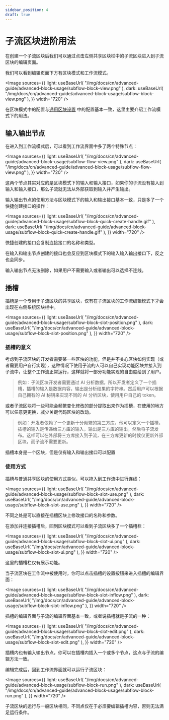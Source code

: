 ```yaml
---
sidebar_position: 4
draft: true
---
```



# 子流区块进阶用法

在创建一个子流区块后我们可以通过点击左侧共享区块栏中的子流区块进入到子流区块的编辑页面。

我们可以看到编辑页面下方有区块模式和工作流模式。

<Image
  sources={{
    light: useBaseUrl(
      "/img/docs/cn/advanced-guide/advanced-block-usage/subflow-block-view.png"
    ),
    dark: useBaseUrl(
      "/img/docs/cn/advanced-guide/advanced-block-usage/subflow-block-view.png"
    ),
  }}
  width="720"
/>

在区块模式中的配置与[通用区块设置](/zh-CN/docs/advanced-guide/block-advanced-usage/universal-block-settings) 中的配置基本一致，这里主要介绍工作流模式下的用法。

## 输入输出节点

在进入到工作流模式后，可以看到工作流界面中多了两个特殊节点：

<Image
  sources={{
    light: useBaseUrl(
      "/img/docs/cn/advanced-guide/advanced-block-usage/subflow-flow-view.png"
    ),
    dark: useBaseUrl(
      "/img/docs/cn/advanced-guide/advanced-block-usage/subflow-flow-view.png"
    ),
  }}
  width="720"
/>

这两个节点其实对应的是区块模式下的输入和输入接口，如果你的子流没有接入到输入和输入接口，那么子流就无法从外部获取到输入并产生输出。

输入输出节点的使用方法与区块模式下的输入和输出接口基本一致，只是多了一个快捷创建接口的操作：

<Image
  sources={{
    light: useBaseUrl(
      "/img/docs/cn/advanced-guide/advanced-block-usage/subflow-block-quick-create-handle.gif"
    ),
    dark: useBaseUrl(
      "/img/docs/cn/advanced-guide/advanced-block-usage/subflow-block-quick-create-handle.gif"
    ),
  }}
  width="720"
/>

快捷创建的接口会复制连接接口的名称和类型。

在输入和输出节点创建的接口也会反应到区块模式下的输入输入输出接口下，反之也会同步。

输入输出节点无法删除，如果用户不需要输入或者输出可以选择不连线。

## 插槽

插槽是一个专用于子流区块的共享区块，仅有在子流区块的工作流编辑模式下才会出现在右侧系统区块栏中。

<Image
  sources={{
    light: useBaseUrl(
      "/img/docs/cn/advanced-guide/advanced-block-usage/subflow-block-slot-position.png"
    ),
    dark: useBaseUrl(
      "/img/docs/cn/advanced-guide/advanced-block-usage/subflow-block-slot-position.png"
    ),
  }}
  width="720"
/>

### 插槽的意义

考虑到子流区块的开发者需要某一些区块的功能，但是并不关心区块如何实现（或者需要用户自行实现），这种情况下使用子流的人可以自己实现功能区块并接入到子流中，让整个工作流正常运行，这样就将一部分功能实现的自由度给到了用户。

> 例如：子流区块开发者需要通过 AI 分析数据，所以开发者定义了一个插槽，插槽的输入是数据内容，输出是分析结果的字符串。然后用户可以根据自己拥有的 AI 秘钥来实现不同的 AI 分析区块，使用用户自己的 token。

或者子流区块将一些可能会频繁变化修改的部分提取出来作为插槽，在使用的地方可以任意更更换，减少关键代码区块的改动。

> 例如：开发者依赖了一个更新十分频繁的第三方库，他可以定义一个插槽，插槽的输入是传递给三方库的输入，输出是三方库的输出，然后将子流发布。这样可以在外部将三方库接入到子流，在三方库更新的时候仅更新外部区块，而子流不需要更新。

插槽本身是一个区块，但是仅有输入和输出接口可以配置

### 使用方式

插槽与普通共享区块的使用方式类似，可以拖入到工作流中进行连线：

<Image
  sources={{
    light: useBaseUrl(
      "/img/docs/cn/advanced-guide/advanced-block-usage/subflow-block-slot-use.png"
    ),
    dark: useBaseUrl(
      "/img/docs/cn/advanced-guide/advanced-block-usage/subflow-block-slot-use.png"
    ),
  }}
  width="720"
/>

不同之处是可以直接在插槽区块上修改接口的名称和参数。

在添加并连接插槽后，回到区块模式可以看到子流区块多了一个插槽栏：

<Image
  sources={{
    light: useBaseUrl(
      "/img/docs/cn/advanced-guide/advanced-block-usage/subflow-block-slot-ui.png"
    ),
    dark: useBaseUrl(
      "/img/docs/cn/advanced-guide/advanced-block-usage/subflow-block-slot-ui.png"
    ),
  }}
  width="720"
/>

这里的插槽栏仅有展示功能。

当子流区块在工作流中被使用时，你可以点击插槽的设置按钮来进入插槽的编辑界面：

<Image
  sources={{
    light: useBaseUrl(
      "/img/docs/cn/advanced-guide/advanced-block-usage/subflow-block-slot-inflow.png"
    ),
    dark: useBaseUrl(
      "/img/docs/cn/advanced-guide/advanced-block-usage/subflow-block-slot-inflow.png"
    ),
  }}
  width="720"
/>

插槽的编辑界面与子流的编辑界面基本一致，或者说插槽就是子流的一种：

<Image
  sources={{
    light: useBaseUrl(
      "/img/docs/cn/advanced-guide/advanced-block-usage/subflow-block-slot-edit.png"
    ),
    dark: useBaseUrl(
      "/img/docs/cn/advanced-guide/advanced-block-usage/subflow-block-slot-edit.png"
    ),
  }}
  width="720"
/>

插槽内也有输入输出节点，你可以在插槽内插入一个或多个节点，这点与子流的编辑方法一致。

编辑完成后，回到工作流界面就可以运行子流区块：

<Image
  sources={{
    light: useBaseUrl(
      "/img/docs/cn/advanced-guide/advanced-block-usage/subflow-block-run.png"
    ),
    dark: useBaseUrl(
      "/img/docs/cn/advanced-guide/advanced-block-usage/subflow-block-run.png"
    ),
  }}
  width="720"
/>

子流区块的运行与一般区块相同，不同点仅在于必须要编辑插槽内容，否则无法满足运行条件。
